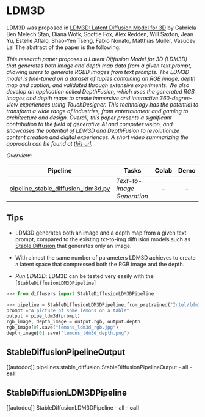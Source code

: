 <!--Copyright 2023 The HuggingFace Team. All rights reserved.

Licensed under the Apache License, Version 2.0 (the "License"); you may not use this file except in compliance with
the License. You may obtain a copy of the License at

http://www.apache.org/licenses/LICENSE-2.0

Unless required by applicable law or agreed to in writing, software distributed under the License is distributed on
an "AS IS" BASIS, WITHOUT WARRANTIES OR CONDITIONS OF ANY KIND, either express or implied. See the License for the
specific language governing permissions and limitations under the License.
-->

# LDM3D

LDM3D was proposed in [LDM3D: Latent Diffusion Model for 3D](https://arxiv.org/abs/2305.10853) by Gabriela Ben Melech Stan, Diana Wofk, Scottie Fox, Alex Redden, Will Saxton, Jean Yu, Estelle Aflalo, Shao-Yen Tseng, Fabio Nonato, Matthias Muller, Vasudev Lal
The abstract of the paper is the following:

*This research paper proposes a Latent Diffusion Model for 3D (LDM3D) that generates both image and depth map data from a given text prompt, allowing users to generate RGBD images from text prompts. The LDM3D model is fine-tuned on a dataset of tuples containing an RGB image, depth map and caption, and validated through extensive experiments. We also develop an application called DepthFusion, which uses the generated RGB images and depth maps to create immersive and interactive 360-degree-view experiences using TouchDesigner. This technology has the potential to transform a wide range of industries, from entertainment and gaming to architecture and design. Overall, this paper presents a significant contribution to the field of generative AI and computer vision, and showcases the potential of LDM3D and DepthFusion to revolutionize content creation and digital experiences. A short video summarizing the approach can be found at [this url](https://t.ly/tdi2).*


*Overview*:

| Pipeline | Tasks | Colab | Demo
|---|---|:---:|:---:|
| [pipeline_stable_diffusion_ldm3d.py](https://github.com/huggingface/diffusers/blob/main/src/diffusers/pipelines/stable_diffusion/pipeline_stable_diffusion_ldm3d.py) | *Text-to-Image Generation* | - | -

## Tips

- LDM3D generates both an image and a depth map from a given text prompt, compared to the existing txt-to-img diffusion models such as [Stable Diffusion](./stable_diffusion/overview) that generates only an image.
- With almost the same number of parameters LDM3D achieves to create a latent space that compressed both the RGB image and the depth. 


- *Run LDM3D*: LDM3D can be tested very easily with the [`StableDiffusionLDM3DPipeline`]

```python
>>> from diffusers import StableDiffusionLDM3DPipeline

>>> pipeline = StableDiffusionLDM3DPipeline.from_pretrained("Intel/ldm3d")
prompt ="A picture of some lemons on a table"
output = pipe_ldm3d(prompt)
rgb_image, depth_image = output.rgb, output.depth
rgb_image[0].save("lemons_ldm3d_rgb.jpg")
depth_image[0].save("lemons_ldm3d_depth.png")
```


## StableDiffusionPipelineOutput
[[autodoc]] pipelines.stable_diffusion.StableDiffusionPipelineOutput
	- all
	- __call__

## StableDiffusionLDM3DPipeline
[[autodoc]] StableDiffusionLDM3DPipeline
	- all
	- __call__
